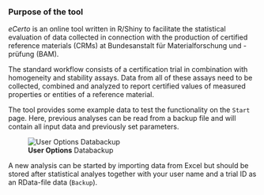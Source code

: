 ### Purpose of the tool

*eCerto* is an online tool written in R/Shiny to facilitate the statistical evaluation 
of data collected in connection with the production of certified reference materials (CRMs) 
at Bundesanstalt für Materialforschung und -prüfung (BAM).

The standard workflow consists of a certification trial in combination with homogeneity and 
stability assays. Data from all of these assays need to be collected, combined and analyzed 
to report certified values of measured properties or entities of a reference material.

The tool provides some example data to test the functionality on the `Start` page. Here, 
previous analyses can be read from a backup file and will contain all input data and 
previously set parameters.

![**User Options** Databackup](fig/M_Modul_Databackup.png)

A new analysis can be started by importing data from Excel but should be stored after 
statistical analyes together with your user name and a trial ID as an RData-file data (`Backup`).
